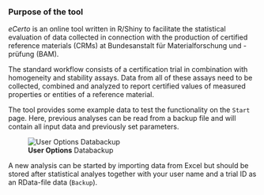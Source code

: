 ### Purpose of the tool

*eCerto* is an online tool written in R/Shiny to facilitate the statistical evaluation 
of data collected in connection with the production of certified reference materials (CRMs) 
at Bundesanstalt für Materialforschung und -prüfung (BAM).

The standard workflow consists of a certification trial in combination with homogeneity and 
stability assays. Data from all of these assays need to be collected, combined and analyzed 
to report certified values of measured properties or entities of a reference material.

The tool provides some example data to test the functionality on the `Start` page. Here, 
previous analyses can be read from a backup file and will contain all input data and 
previously set parameters.

![**User Options** Databackup](fig/M_Modul_Databackup.png)

A new analysis can be started by importing data from Excel but should be stored after 
statistical analyes together with your user name and a trial ID as an RData-file data (`Backup`).
